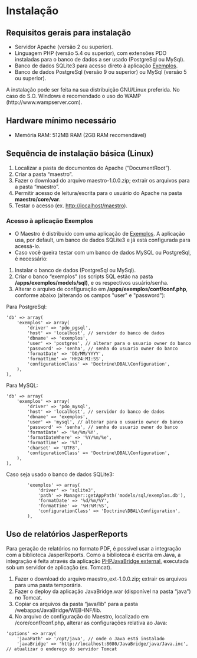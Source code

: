 <text xml:space="preserve">
= Instalação =

== Requisitos gerais para instalação ==
 
* Servidor Apache (versão 2 ou superior).
* Linguagem PHP (versão 5.4 ou superior), com extensões PDO instaladas para o banco de dados a ser usado (PostgreSql ou MySql).
* Banco de dados SQLite3 para acesso direto à aplicação [[>introducao/exemplos|Exemplos]].
* Banco de dados PostgreSql (versão 9 ou superior) ou MySql (versão 5 ou superior).

A instalação pode ser feita na sua distribuição GNU/Linux preferida. No caso do S.O. Windows é recomendado o uso do WAMP (http://www.wampserver.com).

== Hardware mínimo necessário ==
 
* Memória RAM: 512MB RAM (2GB RAM recomendável)

== Sequência de instalação básica (Linux) ==
 
# Localizar a pasta de documentos do Apache (“DocumentRoot”).
# Criar a pasta “maestro”.
# Fazer o download do arquivo maestro-1.0.0.zip; extrair os arquivos para a pasta “maestro”.
# Permitir acesso de leitura/escrita para o usuário do Apache na pasta '''maestro/core/var'''.
# Testar o acesso (ex. http://localhost/maestro).

=== Acesso à aplicação Exemplos ===

* O Maestro é distribuído com uma aplicação de [[>introducao/exemplos|Exemplos]]. A aplicação usa, por default, um banco de dados SQLite3 e já está configurada para acessá-lo.
* Caso você queira testar com um banco de dados MySQL ou PostgreSql, é necessário:

# Instalar o banco de dados (PostgreSql ou MySql).
# Criar o banco “exemplos” (os scripts SQL estão na pasta '''<maestro>/apps/exemplos/models/sql)''', e os respectivos usuário/senha.
# Alterar o arquivo de configuração em '''<maestro>/apps/exemplos/conf/conf.php''', conforme abaixo (alterando os campos "user" e "password"):

Para PostgreSql:
<pre lang="php" line="1">
'db' => array(
    'exemplos' => array(
        'driver' => 'pdo_pgsql',
        'host' => 'localhost', // servidor do banco de dados
        'dbname' => 'exemplos',
        'user' => 'postgres', // alterar para o usuario owner do banco
        'password' => 'senha', // senha do usuario owner do banco
        'formatDate' => 'DD/MM/YYYY',
        'formatTime' => 'HH24:MI:SS',
        'configurationClass' => 'Doctrine\DBAL\Configuration',
    ),
),
</pre>

Para MySQL:
<pre lang="php" line="1">
'db' => array(
    'exemplos' => array(
        'driver' => 'pdo_mysql',
        'host' => 'localhost', // servidor do banco de dados
        'dbname' => 'exemplos',
        'user' => 'mysql', // alterar para o usuario owner do banco
        'password' => 'senha', // senha do usuario owner do banco
        'formatDate' => '%e/%m/%Y',
        'formatDateWhere' => '%Y/%m/%e',
        'formatTime' => '%T',
        'charset' => 'UTF8',
        'configurationClass' => 'Doctrine\DBAL\Configuration',
    ),
),
</pre>

Caso seja usado o banco de dados SQLite3:
<pre lang="php" line="1">
        'exemplos' => array(
            'driver' => 'sqlite3',
            'path' => Manager::getAppPath('models/sql/exemplos.db'),
            'formatDate' => '%d/%m/%Y',
            'formatTime' => '%H:%M:%S',
            'configurationClass' => 'Doctrine\DBAL\Configuration',
        ),

</pre>


== Uso de relatórios JasperReports ==

Para geração de relatórios no formato PDF, é possível usar a integração com a biblioteca JasperReports. Como a biblioteca é escrita em Java, a integração é feita através da aplicação  [http://php-java-bridge.sourceforge.net/pjb/ PHPJavaBridge external], executada sob um servidor de aplicação (ex. Tomcat).
# Fazer o download do arquivo maestro_ext-1.0.0.zip; extrair os arquivos para uma pasta temporária.
# Fazer o deploy da aplicação JavaBridge.war (disponível na pasta “java”) no Tomcat.
# Copiar os arquivos da pasta “java/lib” para a pasta <tomcat>/webapps/JavaBridge/WEB-INF/lib.
# No arquivo de configuração do Maestro, localizado em <maestro>/core/conf/conf.php, alterar as configurações relativa ao Java:

<pre lang="php" line="1">
'options' => array(
    'javaPath' => '/opt/java', // onde o Java está instalado
    'javaBridge' => 'http://localhost:8080/JavaBridge/java/Java.inc', // atualizar o endereço do servidor Tomcat
</pre>
</text>